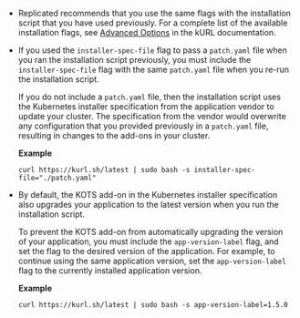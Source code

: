 * Replicated recommends that you use the same flags with the installation script that you have used previously. For a complete list of the available installation flags, see [Advanced Options](https://kurl.sh/docs/install-with-kurl/advanced-options) in the kURL documentation.
* If you used the `installer-spec-file` flag to pass a `patch.yaml` file when you ran the installation script previously, you must include the `installer-spec-file` flag with the same `patch.yaml` file when you re-run the installation script.

   If you do not include a `patch.yaml` file, then the installation script uses the Kubernetes installer specification from the application vendor to update your cluster. The specification from the vendor would overwrite any configuration that you provided previously in a `patch.yaml` file, resulting in changes to the add-ons in your cluster. 

   **Example**

   ```
   curl https://kurl.sh/latest | sudo bash -s installer-spec-file="./patch.yaml"
   ```

* By default, the KOTS add-on in the Kubernetes installer specification also upgrades your application to the latest version when you run the installation script.

    To prevent the KOTS add-on from automatically upgrading the version of your application, you must include the `app-version-label` flag, and set the flag to the desired version of the application. For example, to continue using the same application version, set the `app-version-label` flag to the currently installed application version.

    **Example**

    ```
    curl https://kurl.sh/latest | sudo bash -s app-version-label=1.5.0  
    ```